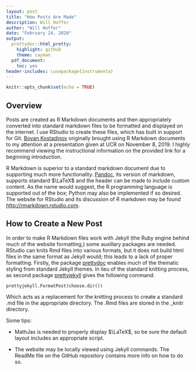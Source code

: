 ```yaml
---
layout: post
title: "How Posts Are Made"
description: Will Hoffer
author: "Will Hoffer"
date: "February 24, 2020"
output:
  prettydoc::html_pretty:
    highlight: github
    theme: cayman
  pdf_document:
    toc: yes
header-includes: \usepackage{instrumenta}
---
```


```r
knitr::opts_chunk$set(echo = TRUE)
```

## Overview

Posts are created as R Markdown documents and then appropriately converted into standard markdown files to be formatted and displayed on the internet. I use RStudio to create these files, which has built in support for Git. [Boyan Kostadinov](https://citytech-cuny.academia.edu/BoyanKostadinov/Teaching-Documents) originally brought using R Markdown documents to my attention at a presentation given at UCR on November 8, 2019. I highly recommend viewing the instructional information on the provided link for a beginning introduction. 

R Markdown is superior to a standard markdown document due to supporting much more functionality. [Pandoc](https://pandoc.org/), its version of markdown, supports standard $\LaTeX$ and the header can be made to include custom content. As the name would suggest, the R programming language is supported out of the box; Python may also be implemented if so desired. The website for RStudio and its discussion of R markdown may be found <http://rmarkdown.rstudio.com>. 

## How to Create a New Post

In order to make R Markdown files work with Jekyll (the Ruby engine behind much of the website formatting,) some auxillary packages are needed. RStudio can knits Rmd files into various formats, but it does not build html files in the same format as Jekyll would; this leads to a lack of proper formatting. Firstly, the package [prettydoc](https://github.com/yixuan/prettydoc/) enables much of the thematic styling from standard Jekyll themes. In lieu of the standard knitting process, as second package [prettyjekyll](https://github.com/privefl/jekyll-now-r-template) gives the following command:
```
prettyjekyll.FormatPost(choose.dir())
```
Which acts as a replacement for the knitting process to create a standard .md file in the appropriate directory. The .Rmd files are stored in the _knitr directory.

Some tips:

- MathJax is needed to properly display $\LaTeX$, so be sure the default layout includes an appropriate script.

- The website may be locally viewed using Jekyll commands. The ReadMe file on the GitHub repository contains more info on how to do so.


